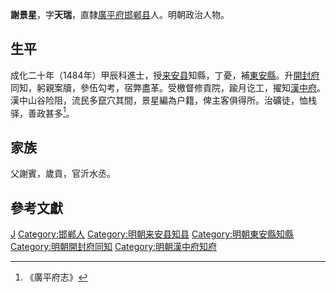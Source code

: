 {{明清人物信息框
| 姓名 = 謝景星
| 原名 =
| 圖片名稱 = 
| 圖片大小 = 220px
| 圖片說明 = 
| 最高職務 = 漢中府知府
| 國家 = 大明
| 爵位 =
| 籍貫 = [[廣平府|廣平府]][[邯郸县|邯郸县]]
| 族裔 = 
| 字號 = 字天瑞
| 室名 = 
| 諡號 = 
| 出生日期 = 生年不详
| 出生地點 = 
| 逝世日期 = 卒年不详
| 逝世地點 = 
| 墓葬 =
| 配偶 =
| 親屬 = 
| 出身 = 
*成化二十年（1484年）甲辰科同進士出身
| 經歷 = 
| 著作 =
}}

'''謝景星'''，字'''天瑞'''，直隸[[廣平府|廣平府]][[邯郸县|邯郸县]]人。明朝政治人物。

==生平==
成化二十年（1484年）甲辰科進士，授[[来安县|来安县]]知縣，丁憂，補[[東安縣|東安縣]]。升[[開封府|開封府]]同知，躬親案牘，參伍勾考，宿弊盡革。受檄督修貢院，踰月讫工，擢知[[漢中府|漢中府]]。漢中山谷险阻，流民多竄穴其間，景星編為户籍，俾主客俱得所。治礦徒，恤栈驿，善政甚多<ref>《廣平府志》</ref>。

== 家族 ==
父謝賓，歲貢，官沂水丞。

==參考文獻==
{{reflist}}

{{成化二十年甲辰科殿試金榜}}

{{Authority control}}

{{DEFAULTSORT:Xie謝}}
[[Category:謝姓|J]]
[[Category:邯郸人|Category:邯郸人]]
[[Category:明朝来安县知县|Category:明朝来安县知县]]
[[Category:明朝東安縣知縣|Category:明朝東安縣知縣]]
[[Category:明朝開封府同知|Category:明朝開封府同知]]
[[Category:明朝漢中府知府|Category:明朝漢中府知府]]